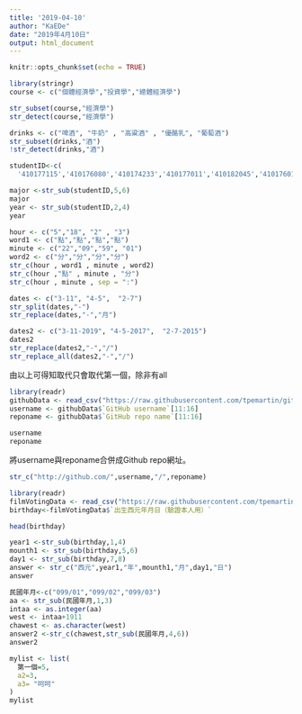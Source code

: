 ```yaml
---
title: '2019-04-10'
author: "KaEDe"
date: "2019年4月10日"
output: html_document
---
```


```r
knitr::opts_chunk$set(echo = TRUE)
```

```r
library(stringr)
course <- c("個體經濟學","投資學","總體經濟學")

str_subset(course,"經濟學")
str_detect(course,"經濟學")
```

```r
drinks <- c("啤酒", "牛奶" , "高粱酒" , "優酪乳", "葡萄酒")
str_subset(drinks,"酒")
!str_detect(drinks,"酒")
```

```r
studentID<-c(
  '410177115','410176080','410174233','410177011','410182045','410176014')

major <-str_sub(studentID,5,6)
major
year <- str_sub(studentID,2,4) 
year
```

```r
hour <- c("5","18", "2" , "3")
word1 <- c("點","點","點","點")
minute <- c("22","09","59", "01")
word2 <- c("分","分","分","分")
str_c(hour , word1 , minute , word2)
str_c(hour ,"點" , minute , "分")
str_c(hour , minute , sep = ":")
```

```r
dates <- c("3-11", "4-5",  "2-7")
str_split(dates,"-")
str_replace(dates,"-","月")
```

```r
dates2 <- c("3-11-2019", "4-5-2017",  "2-7-2015")
dates2
str_replace(dates2,"-","/")
str_replace_all(dates2,"-","/")
```
由以上可得知取代只會取代第一個，除非有all

```r
library(readr)
githubData <- read_csv("https://raw.githubusercontent.com/tpemartin/github-data/master/githubData.csv")
username <- githubData$`GitHub username`[11:16]
reponame <- githubData$`GitHub repo name`[11:16]
```

```r
username
reponame
```
將username與reponame合併成Github repo網址。
```r
str_c("http://github.com/",username,"/",reponame)
```

```r
library(readr)
filmVotingData <- read_csv("https://raw.githubusercontent.com/tpemartin/github-data/master/%E7%AC%AC%E4%B8%89%E5%B1%86%E7%B6%93%E6%BF%9F%E6%92%AD%E5%AE%A2%E7%AB%B6%E8%B3%BD%E5%8F%83%E8%B3%BD%E4%BD%9C%E5%93%81%E6%8A%95%E7%A5%A8%E7%B5%90%E6%9E%9C%E6%A8%A3%E6%9C%AC%20-%20Sheet1.csv")
birthday<-filmVotingData$`出生西元年月日（驗證本人用）`

head(birthday)
```
```r
year1 <-str_sub(birthday,1,4)
mounth1 <- str_sub(birthday,5,6)
day1 <- str_sub(birthday,7,8)
answer <- str_c("西元",year1,"年",mounth1,"月",day1,"日")
answer
```


```r
民國年月<-c("099/01","099/02","099/03")
aa <- str_sub(民國年月,1,3)
intaa <- as.integer(aa)
west <- intaa+1911
chawest <- as.character(west)
answer2 <-str_c(chawest,str_sub(民國年月,4,6))
answer2
```


```r
mylist <- list(
  第一個=5,
  a2=3,
  a3= "呵呵"
)
mylist
```



